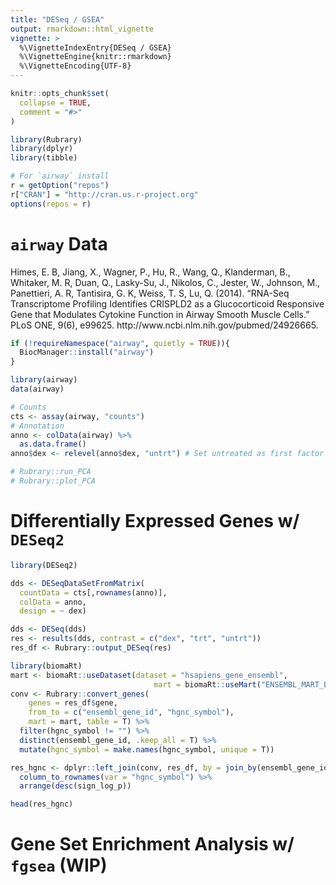 ```yaml
---
title: "DESeq / GSEA"
output: rmarkdown::html_vignette
vignette: >
  %\VignetteIndexEntry{DESeq / GSEA}
  %\VignetteEngine{knitr::rmarkdown}
  %\VignetteEncoding{UTF-8}
---
```


```r
knitr::opts_chunk$set(
  collapse = TRUE,
  comment = "#>"
)
```

```r
library(Rubrary)
library(dplyr)
library(tibble)

# For `airway` install
r = getOption("repos")
r["CRAN"] = "http://cran.us.r-project.org"
options(repos = r)
```

# `airway` Data

Himes, E. B, Jiang, X., Wagner, P., Hu, R., Wang, Q., Klanderman, B., Whitaker, M. R, Duan, Q., Lasky-Su, J., Nikolos, C., Jester, W., Johnson, M., Panettieri, A. R, Tantisira, G. K, Weiss, T. S, Lu, Q. (2014). “RNA-Seq Transcriptome Profiling Identifies CRISPLD2 as a Glucocorticoid Responsive Gene that Modulates Cytokine Function in Airway Smooth Muscle Cells.” PLoS ONE, 9(6), e99625. http://www.ncbi.nlm.nih.gov/pubmed/24926665.

```r
if (!requireNamespace("airway", quietly = TRUE)){
  BiocManager::install("airway")
}

library(airway)
data(airway)
```

```r
# Counts
cts <- assay(airway, "counts")
# Annotation
anno <- colData(airway) %>%
  as.data.frame()
anno$dex <- relevel(anno$dex, "untrt") # Set untreated as first factor
```

```r
# Rubrary::run_PCA
# Rubrary::plot_PCA
```


# Differentially Expressed Genes w/ `DESeq2`

```r
library(DESeq2)

dds <- DESeqDataSetFromMatrix(
  countData = cts[,rownames(anno)],
  colData = anno,
  design = ~ dex)

dds <- DESeq(dds)
res <- results(dds, contrast = c("dex", "trt", "untrt"))
res_df <- Rubrary::output_DESeq(res)
```

```r
library(biomaRt)
mart <- biomaRt::useDataset(dataset = "hsapiens_gene_ensembl",
                                mart = biomaRt::useMart("ENSEMBL_MART_ENSEMBL"))
conv <- Rubrary::convert_genes(
    genes = res_df$gene,
    from_to = c("ensembl_gene_id", "hgnc_symbol"),
    mart = mart, table = T) %>%
  filter(hgnc_symbol != "") %>%
  distinct(ensembl_gene_id, .keep_all = T) %>%
  mutate(hgnc_symbol = make.names(hgnc_symbol, unique = T))

res_hgnc <- dplyr::left_join(conv, res_df, by = join_by(ensembl_gene_id == gene)) %>%
  column_to_rownames(var = "hgnc_symbol") %>%
  arrange(desc(sign_log_p))

head(res_hgnc)
```

# Gene Set Enrichment Analysis w/ `fgsea` (WIP)
